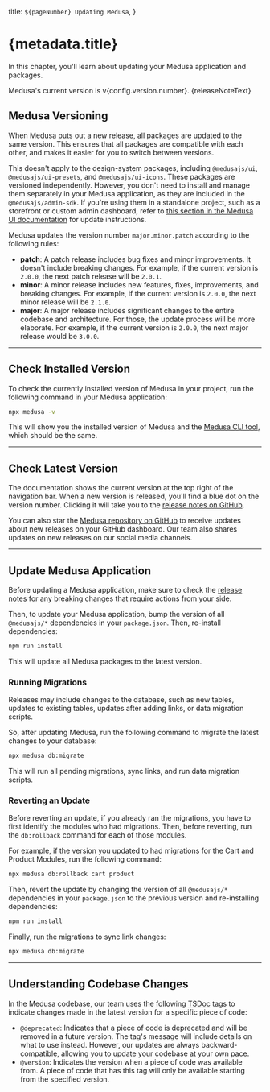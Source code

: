 
  title: `${pageNumber} Updating Medusa`,
}

# {metadata.title}

In this chapter, you'll learn about updating your Medusa application and packages.


<Note type="soon" title="Tip">

Medusa's current version is v{config.version.number}. {releaseNoteText}

</Note>

## Medusa Versioning

When Medusa puts out a new release, all packages are updated to the same version. This ensures that all packages are compatible with each other, and makes it easier for you to switch between versions.

<Note>

This doesn't apply to the design-system packages, including `@medusajs/ui`, `@medusajs/ui-presets`, and `@medusajs/ui-icons`. These packages are versioned independently. However, you don't need to install and manage them separately in your Medusa application, as they are included in the `@medusajs/admin-sdk`. If you're using them in a standalone project, such as a storefront or custom admin dashboard, refer to [this section in the Medusa UI documentation](!ui!/installation/standalone-project#updating-ui-packages) for update instructions.

</Note>

Medusa updates the version number `major.minor.patch` according to the following rules:

- **patch**: A patch release includes bug fixes and minor improvements. It doesn't include breaking changes. For example, if the current version is `2.0.0`, the next patch release will be `2.0.1`.
- **minor**: A minor release includes new features, fixes, improvements, and breaking changes. For example, if the current version is `2.0.0`, the next minor release will be `2.1.0`.
- **major**: A major release includes significant changes to the entire codebase and architecture. For those, the update process will be more elaborate. For example, if the current version is `2.0.0`, the next major release would be `3.0.0`.

---

## Check Installed Version

To check the currently installed version of Medusa in your project, run the following command in your Medusa application:

```bash
npx medusa -v
```

This will show you the installed version of Medusa and the [Medusa CLI tool](!resources!/medusa-cli), which should be the same.

---

## Check Latest Version

The documentation shows the current version at the top right of the navigation bar. When a new version is released, you'll find a blue dot on the version number. Clicking it will take you to the [release notes on GitHub](https://github.com/medusajs/medusa/releases).

You can also star the [Medusa repository on GitHub](https://github.com/medusajs/medusa) to receive updates about new releases on your GitHub dashboard. Our team also shares updates on new releases on our social media channels.

---

## Update Medusa Application

Before updating a Medusa application, make sure to check the [release notes](https://github.com/medusajs/medusa/releases) for any breaking changes that require actions from your side.

Then, to update your Medusa application, bump the version of all `@medusajs/*` dependencies in your `package.json`. Then, re-install dependencies:

```bash npm2yarn
npm run install
```

This will update all Medusa packages to the latest version.

### Running Migrations

Releases may include changes to the database, such as new tables, updates to existing tables, updates after adding links, or data migration scripts.

So, after updating Medusa, run the following command to migrate the latest changes to your database:

```bash
npx medusa db:migrate
```

This will run all pending migrations, sync links, and run data migration scripts.

### Reverting an Update

Before reverting an update, if you already ran the migrations, you have to first identify the modules who had migrations. Then, before reverting, run the `db:rollback` command for each of those modules.

For example, if the version you updated to had migrations for the Cart and Product Modules, run the following command:

```bash
npx medusa db:rollback cart product
```

Then, revert the update by changing the version of all `@medusajs/*` dependencies in your `package.json` to the previous version and re-installing dependencies:

```bash npm2yarn
npm run install
```

Finally, run the migrations to sync link changes:

```bash
npx medusa db:migrate
```

---

## Understanding Codebase Changes

In the Medusa codebase, our team uses the following [TSDoc](https://tsdoc.org/) tags to indicate changes made in the latest version for a specific piece of code:

- `@deprecated`: Indicates that a piece of code is deprecated and will be removed in a future version. The tag's message will include details on what to use instead. However, our updates are always backward-compatible, allowing you to update your codebase at your own pace.
- `@version`: Indicates the version when a piece of code was available from. A piece of code that has this tag will only be available starting from the specified version.
